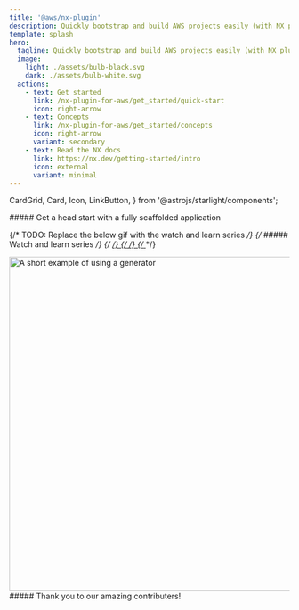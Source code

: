```yaml
---
title: '@aws/nx-plugin'
description: Quickly bootstrap and build AWS projects easily (with NX plugins)
template: splash
hero:
  tagline: Quickly bootstrap and build AWS projects easily (with NX plugins)
  image:
    light: ./assets/bulb-black.svg
    dark: ./assets/bulb-white.svg
  actions:
    - text: Get started
      link: /nx-plugin-for-aws/get_started/quick-start
      icon: right-arrow
    - text: Concepts
      link: /nx-plugin-for-aws/get_started/concepts
      icon: right-arrow
      variant: secondary
    - text: Read the NX docs
      link: https://nx.dev/getting-started/intro
      icon: external
      variant: minimal
---
```


  CardGrid,
  Card,
  Icon,
  LinkButton,
} from '@astrojs/starlight/components';

<div class='container three-column grid-icons'>
##### Get a head start with a fully scaffolded application

<CardGrid className="foo">
  <Card title="Add components to your project">
    <Icon name="puzzle" size="100px"/>
  </Card>
  <Card title="Share code & collaborate seamlessly">
    <Icon name="seti:bicep" size="100px"/>
  </Card>
  <Card title="Customize your projects, your way">
    <Icon name="seti:config" size="100px"/>
  </Card>
</CardGrid>
</div>

<div class='container'>

{/* TODO: Replace the below gif with the watch and learn series */}
{/* ##### Watch and learn series */}
{/* <a href="/videos/course/overview"> */}
{/* <VideoPlayer link="https://www.youtube.com/watch?v=5u0Ds7wzUeI" /> */}
{/* </a> */}

<div style={{ width: '100%' }}>
  <Image
    style={{ margin: 'auto' }}
    src={websiteGeneratorGif}
    alt="A short example of using a generator"
    width="800"
    height="600"
  />
</div>

</div>

<div class="container">
  ##### Thank you to our amazing contributers!
  <ContributorList githubRepo="awslabs/nx-plugin-for-aws" />
</div>
